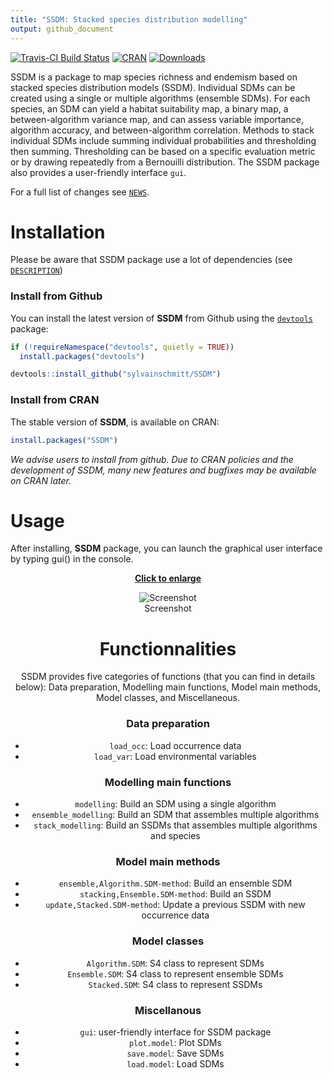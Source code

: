 ```yaml
---
title: "SSDM: Stacked species distribution modelling"
output: github_document
---
```


[![Travis-CI Build Status](https://travis-ci.org/sylvainschmitt/SSDM.svg?branch=master)](https://travis-ci.org/sylvainschmitt/SSDM)
[![CRAN](http://www.r-pkg.org/badges/version/SSDM)](http://cran.rstudio.com/package=SSDM) [![Downloads](http://cranlogs.r-pkg.org/badges/SSDM?color=brightgreen)](http://www.r-pkg.org/pkg/SSDM)

SSDM is a package to map species richness and endemism based on stacked species distribution models (SSDM). Individual SDMs can be created using a single or multiple algorithms (ensemble SDMs). For each species, an SDM can yield a habitat suitability map, a binary map, a between-algorithm variance map, and can assess variable importance, algorithm accuracy, and between-algorithm correlation. Methods to stack individual SDMs include summing individual probabilities and thresholding then summing. Thresholding can be based on a specific evaluation metric or by drawing repeatedly from a Bernouilli distribution. The SSDM package also provides a user-friendly interface `gui`.

For a full list of changes see [`NEWS`](./News.md).

# Installation

Please be aware that SSDM package use a lot of dependencies (see [`DESCRIPTION`](./DESCRIPTION))

### Install from Github

You can install the latest version of **SSDM** from Github using the [`devtools`](https://github.com/hadley/devtools) package:

```r
if (!requireNamespace("devtools", quietly = TRUE))
  install.packages("devtools")

devtools::install_github("sylvainschmitt/SSDM")
```

### Install from CRAN

The stable version of **SSDM**, is available on CRAN:

```r
install.packages("SSDM")
```
*We advise users to install from github. Due to CRAN policies and the development of SSDM, many new features and bugfixes may be available on CRAN later.*

# Usage

After installing, **SSDM** package, you can launch the graphical user interface by typing gui() in the console.

<center>[**Click to enlarge**](https://raw.githubusercontent.com/sylvainschmitt/SSDM/master/examples/SSDM.gif)<center>
![Screenshot](examples/SSDM.gif)

# Functionnalities

SSDM provides five categories of functions (that you can find in details below): Data preparation, Modelling main functions, Model main methods, Model classes, and Miscellaneous.

### Data preparation

* `load_occ`: Load occurrence data
* `load_var`: Load environmental variables

### Modelling main functions

* `modelling`: Build an SDM using a single algorithm
* `ensemble_modelling`: Build an SDM that assembles multiple algorithms
* `stack_modelling`: Build an SSDMs that assembles multiple algorithms and species

### Model main methods

* `ensemble,Algorithm.SDM-method`: Build an ensemble SDM
* `stacking,Ensemble.SDM-method`: Build an SSDM
* `update,Stacked.SDM-method`: Update a previous SSDM with new occurrence data

### Model classes

* `Algorithm.SDM`: S4 class to represent SDMs
* `Ensemble.SDM`: S4 class to represent ensemble SDMs
* `Stacked.SDM`: S4 class to represent SSDMs

### Miscellanous

* `gui`: user-friendly interface for SSDM package
* `plot.model`: Plot SDMs
* `save.model`: Save SDMs
* `load.model`: Load SDMs
